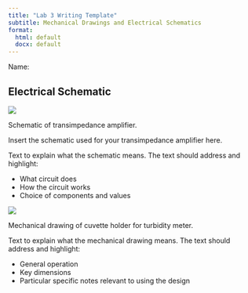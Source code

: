 ```yaml
---
title: "Lab 3 Writing Template"
subtitle: Mechanical Drawings and Electrical Schematics
format:
  html: default
  docx: default
---
```


Name:

## Electrical Schematic

::: {#fig-transimpedance-amplifier-schematic}
![](./img/transimpedance_3.png)

Schematic of transimpedance amplifier.
:::

Insert the schematic used for your transimpedance amplifier here.

Text to explain what the schematic means.
The text should address and highlight:

-   What circuit does
-   How the circuit works
-   Choice of components and values

::: {#fig-cuvette-holder}
![](./img/cuvette-holder-bottom.png)

Mechanical drawing of cuvette holder for turbidity meter.
:::

Text to explain what the mechanical drawing means.
The text should address and highlight:

-   General operation
-   Key dimensions
-   Particular specific notes relevant to using the design

